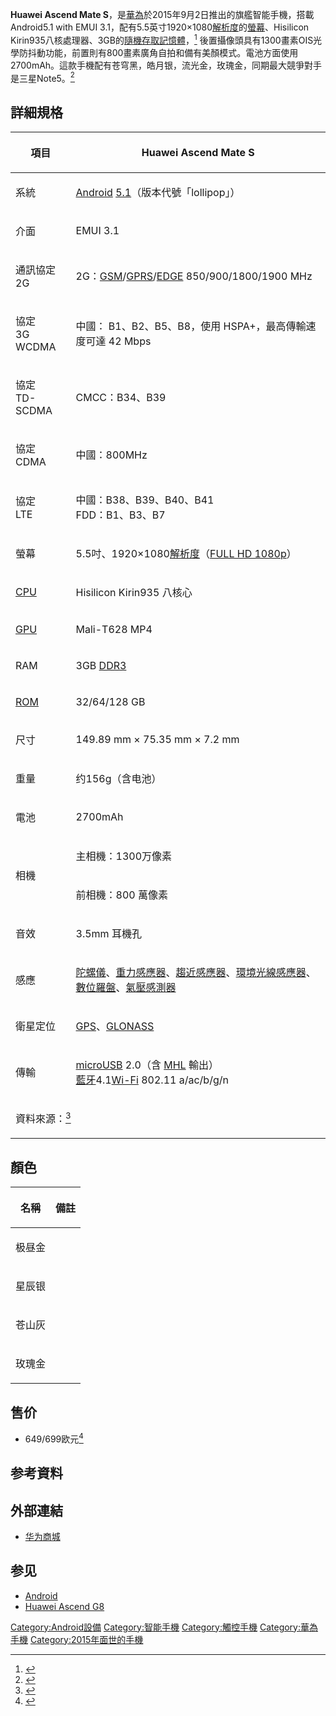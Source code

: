 {{disputed|time=2015-10-01T03:34:00+00:00}}
{{Infobox Mobile
|image =
|imagesize =
|caption =
|manufacturer = 
|released = 2015年9月2日
|available = 2015年9月2日
|series =
|related =
|predecessor =
|successor =
|status =
|form =
|size = 149.89 mm × 75.35 mm × 7.2 mm
|weight = 约156g（含电池）
|networks = TD-LTE、FDD-LTE、WCDMA、TD-SCDMA、GSM、CDMA - [[4G|4G]] [[LTE|LTE]]
|os = Android 5.1 with [[EMUI|EMUI]]3.1
|cpu = Hisilicon Kirin935 芯片
|gpu = Mali-T628 MP4
|screen = 5.5" 1920x1080
|exterior_screen =
|input =
|interior_memory =
|memory = 3[[GB|GB]]
|memory_card = 
|connectivity =
|battery = 2700 mAh
|camera  = 13MP
|2nd_camera = 8MP
|ringtone =
|music =
}}

'''Huawei Ascend Mate S'''，是[[華為|華為]]於2015年9月2日推出的旗艦智能手機，搭載Android5.1 with EMUI 3.1，配有5.5英寸1920×1080[[解析度|解析度]]的[[螢幕|螢幕]]、Hisilicon Kirin935八核處理器、3GB的[[隨機存取記憶體|隨機存取記憶體]]，<ref>{{cite web|title=华为发布Mate S手机 引领交互新革命|url=http://www.pcpop.com/doc/1/1127/1127377.shtml|access-date=2015-09-03|archive-date=2017-12-05|archive-url=https://web.archive.org/web/20171205094649/http://www.pcpop.com/doc/1/1127/1127377.shtml|dead-url=no}}</ref>
後置攝像頭具有1300畫素OIS光學防抖動功能，前置則有800畫素廣角自拍和備有美顏模式。電池方面使用2700mAh。這款手機配有苍穹黑，皓月银，流光金，玫瑰金，同期最大競爭對手是三星Note5。<ref>{{cite web|title=华为 Mate S：已经准备好要挑战新 iPhone 了|url=http://cn.engadget.com/2015/09/02/huawei-mate-s-announced/|access-date=2015-09-03|archive-date=2019-01-30|archive-url=https://web.archive.org/web/20190130165028/https://cn.engadget.com/2015/09/02/huawei-mate-s-announced/|dead-url=no}}</ref>

== 詳細規格 ==
{| class="wikitable" style="text-align:center;"
|-
! 項目!!
Huawei Ascend Mate S
|-
| 系統 || [[Android|Android]] [[Android歷史版本|5.1]]（版本代號「lollipop」）
|-
| 介面 || EMUI 3.1
|-
| 通訊協定<br>2G || 2G：[[GSM|GSM]]/[[GPRS|GPRS]]/[[EDGE|EDGE]] 850/900/1800/1900 MHz
|-
| 協定<br>3G WCDMA || 中國： B1、B2、B5、B8，使用 HSPA+，最高傳輸速度可達 42 Mbps
|-
| 協定<br>TD-SCDMA || CMCC：B34、B39
|-
| 協定<br>CDMA ||中國：800MHz
|-
| 協定<br>LTE|| 中國：B38、B39、B40、B41<br>FDD：B1、B3、B7
|-
| 螢幕 || 5.5吋、1920×1080[[解析度|解析度]]（[[1080p|FULL HD 1080p]]）
|-
| [[CPU|CPU]] || Hisilicon Kirin935 八核心
|-
| [[GPU|GPU]] || Mali-T628 MP4
|-
| RAM || 3GB [[DDR3|DDR3]]
|-
| [[ROM|ROM]] || 32/64/128 GB
|-
| 尺寸 || 149.89 mm × 75.35 mm × 7.2 mm
|-
| 重量 || 约156g（含电池）
|-
| 電池 || 2700mAh
|-
|rowspan=2 | 相機 || 主相機：1300万像素
|-
| 前相機：800 萬像素
|-
| 音效 || 3.5mm 耳機孔
|-
| 感應 || [[陀螺儀|陀螺儀]]、[[重力感應器|重力感應器]]、[[趨近感應器|趨近感應器]]、[[照度感測器|環境光線感應器]]、[[數位羅盤|數位羅盤]]、[[氣壓感測器|氣壓感測器]]
|-
| 衛星定位 || [[GPS|GPS]]、[[GLONASS|GLONASS]]
|-
| 傳輸 || [[microUSB|microUSB]] 2.0（含 [[MHL|MHL]] 輸出）<br />[[藍牙|藍牙]]4.1[[Wi-Fi|Wi-Fi]] 802.11 a/ac/b/g/n
|-
|colspan=2|資料來源：<ref>{{cite web|title=华为 HUAWEI Mate S 移动/联通双4G版|url=http://www.vmall.com/product/2366.html|access-date=2015-09-03|archive-date=2017-12-11|archive-url=https://web.archive.org/web/20171211101422/https://www.vmall.com/product/2366.html|dead-url=no}}</ref>
|}

==顏色==
{| class="wikitable + sortable"
|-
!名稱!!備註
|-
|极昼金</font>||
|-
|星辰银</font>||
|-
|苍山灰</font>||
|-
|玫瑰金</font>||
|}

==售价==
* 649/699欧元<ref>{{cite web|title=4633元起 华为Mate S发布：充电10分钟通话2小时|url=http://www.techweb.com.cn/tele/2015-09-03/2197387.shtml|access-date=2015-09-03|archive-date=2015-11-08|archive-url=https://web.archive.org/web/20151108110430/http://www.techweb.com.cn/tele/2015-09-03/2197387.shtml|dead-url=no}}</ref>

== 参考資料 ==
{{reflist}}

== 外部連結 ==
* [http://www.vmall.com/ 华为商城] {{Wayback|url=http://www.vmall.com/ |date=20150903015124 }}

== 参见 ==
* [[Android|Android]]
* [[Huawei_Ascend_G8|Huawei Ascend G8]]

{{S-start}}
{{Succession box
|title  = 华为Ascend Mate S
|years  = 2015年
|before = [[Huawei_Ascend_Mate_7|Huawei Ascend Mate 7]]
|after  =  [[Huawei_Mate_8|Huawei Mate 8]]
}}
{{S-end}}
{{华为}}
[[Category:Android設備|Category:Android設備]]
[[Category:智能手機|Category:智能手機]]
[[Category:觸控手機|Category:觸控手機]]
[[Category:華為手機|Category:華為手機]]
[[Category:2015年面世的手機|Category:2015年面世的手機]]